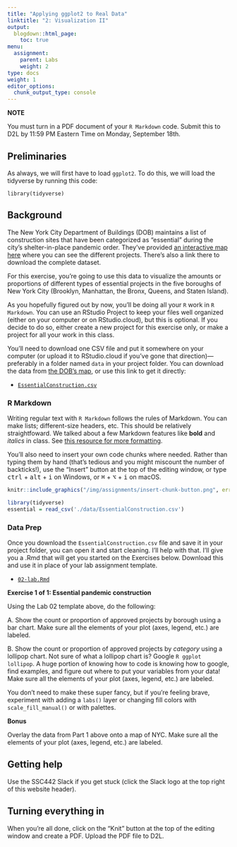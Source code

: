 ```yaml
---
title: "Applying ggplot2 to Real Data"
linktitle: "2: Visualization II"
output:
  blogdown::html_page:
    toc: true
menu:
  assignment:
    parent: Labs
    weight: 2
type: docs
weight: 1
editor_options:
  chunk_output_type: console
---
```


:::fyi

**NOTE**

You must turn in a PDF document of your `R Markdown` code. Submit this to D2L by 11:59 PM Eastern Time on Monday, September 18th.

::: 

## Preliminaries
As always, we will first have to load ``ggplot2``. To do this, we will load the tidyverse by running this code:
 
```
library(tidyverse)
```

## Background

The New York City Department of Buildings (DOB) maintains a list of construction sites that have been categorized as "essential" during the city's shelter-in-place pandemic order. They've provided [an interactive map here](https://www1.nyc.gov/assets/buildings/html/essential-active-construction.html) where you can see the different projects. There's also a link there to download the complete dataset.

For this exercise, you're going to use this data to visualize the amounts or proportions of different types of essential projects in the five boroughs of New York City (Brooklyn, Manhattan, the Bronx, Queens, and Staten Island).

As you hopefully figured out by now, you'll be doing all your `R` work in `R Markdown`. You can use an RStudio Project to keep your files well organized (either on your computer or on RStudio.cloud), but this is optional. If you decide to do so, either create a new project for this exercise only, or make a project for all your work in this class.

You'll need to download one CSV file and put it somewhere on your computer (or upload it to RStudio.cloud if you've gone that direction)---preferably in a folder named `data` in your project folder. You can download the data from [the DOB's map](https://www1.nyc.gov/assets/buildings/html/essential-active-construction.html), or use this link to get it directly:

- [<i class="fas fa-file-csv"></i> `EssentialConstruction.csv`](/data/EssentialConstruction.csv)




### R Markdown

Writing regular text with `R Markdown` follows the rules of Markdown. You can make lists; different-size headers, etc. This should be relatively straightfoward. We talked about a few Markdown features like **bold** and *italics* in class. See [this resource for more formatting](/resource/markdown/).

You'll also need to insert your own code chunks where needed. Rather than typing them by hand (that's tedious and you might miscount the number of backticks!), use the "Insert" button at the top of the editing window, or type <kbd>ctrl</kbd> + <kbd>alt</kbd> + <kbd>i</kbd> on Windows, or <kbd>⌘</kbd> + <kbd>⌥</kbd> + <kbd>i</kbd> on macOS.

```r
knitr::include_graphics("/img/assignments/insert-chunk-button.png", error = FALSE)
```


```r
library(tidyverse)
essential = read_csv('./data/EssentialConstruction.csv')
```

### Data Prep
Once you download the `EssentialConstruction.csv` file and save it in your project folder, you can open it and start cleaning. I'll help with that. I'll give you a .Rmd that will get you started on the Exercises below. Download this and use it in place of your lab assignment template.

- [<i class="fab fa-r-project"></i> `02-lab.Rmd`](/projects/02-lab/02-lab.Rmd)


:::fyi
__Exercise 1 of 1: Essential pandemic construction__

Using the Lab 02 template above, do the following:

A. Show the count or proportion of approved projects by borough using a bar chart. Make sure all the elements of your plot (axes, legend, etc.) are labeled.

B. Show the count or proportion of approved projects by *category* using a lollipop chart. Not sure of what a lollipop chart is? Google `R ggplot lollipop`. A huge portion of knowing how to code is knowing how to google, find examples, and figure out where to put your variables from your data! Make sure all the elements of your plot (axes, legend, etc.) are labeled.


You don't need to make these super fancy, but if you're feeling brave, experiment with adding a `labs()` layer or changing fill colors with `scale_fill_manual()` or with palettes.

__Bonus__

Overlay the data from Part 1 above onto a map of NYC. Make sure all the elements of your plot (axes, legend, etc.) are labeled.

:::

## Getting help

Use the SSC442 Slack if you get stuck (click the Slack logo at the top right of this website header).

## Turning everything in

When you're all done, click on the "Knit" button at the top of the editing window and create a PDF. Upload the PDF file to D2L.

